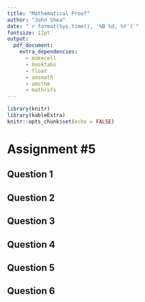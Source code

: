 ```yaml
---
title: "Mathematical Proof"
author: "John Shea"
date: "`r format(Sys.time(), '%B %d, %Y')`"
fontsize: 12pt
output:
  pdf_document:
    extra_dependencies:
      - makecell
      - booktabs
      - float
      - amsmath
      - amsthm
      - mathrsfs
---
```


```r
library(knitr)
library(kableExtra)
knitr::opts_chunk$set(echo = FALSE)
```

# Assignment \#5

## Question 1

\input{question_1.tex}

## Question 2

\input{question_2.tex}

## Question 3

\input{question_3.tex}

## Question 4

\input{question_4.tex}

## Question 5

\input{question_5.tex}

## Question 6

\input{question_6.tex}
